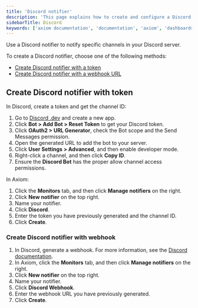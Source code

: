 ```yaml
---
title: 'Discord notifier'
description: 'This page explains how to create and configure a Discord notifier.'
sidebarTitle: Discord
keywords: ['axiom documentation', 'documentation', 'axiom', 'dashboards', 'monitors', 'notifiers', 'slack', 'email', 'pagerduty', 'webhook', 'opsgenie', 'discord', 'discord webhook']
---
```


Use a Discord notifier to notify specific channels in your Discord server.

To create a Discord notifier, choose one of the following methods:

- [Create Discord notifier with a token](#create-discord-notifier-with-token)
- [Create Discord notifier with a webhook URL](#create-discord-notifier-with-webhook)

## Create Discord notifier with token

In Discord, create a token and get the channel ID:

1. Go to [Discord .dev](https://discord.com/developers/applications) and create a new app.
1. Click **Bot > Add Bot > Reset Token** to get your Discord token.
1. Click **OAuth2 > URL Generator**, check the Bot scope and the Send Messages permission.
1. Open the generated URL to add the bot to your server.
1. Click **User Settings > Advanced**, and then enable developer mode.
1. Right-click a channel, and then click **Copy ID**.
1. Ensure the **Discord Bot** has the proper allow channel access permissions.

In Axiom:

1. Click the **Monitors** tab, and then click **Manage notifiers** on the right.
1. Click **New notifier** on the top right.
1. Name your notifier.
1. Click **Discord**.
1. Enter the token you have previously generated and the channel ID.
1. Click **Create**.

### Create Discord notifier with webhook

1. In Discord, generate a webhook. For more information, see the [Discord documentation](https://support.discord.com/hc/en-us/articles/228383668-Intro-to-Webhooks).
1. In Axiom, click the **Monitors** tab, and then click **Manage notifiers** on the right.
1. Click **New notifier** on the top right.
1. Name your notifier.
1. Click **Discord Webhook**.
1. Enter the webhook URL you have previously generated.
1. Click **Create**.